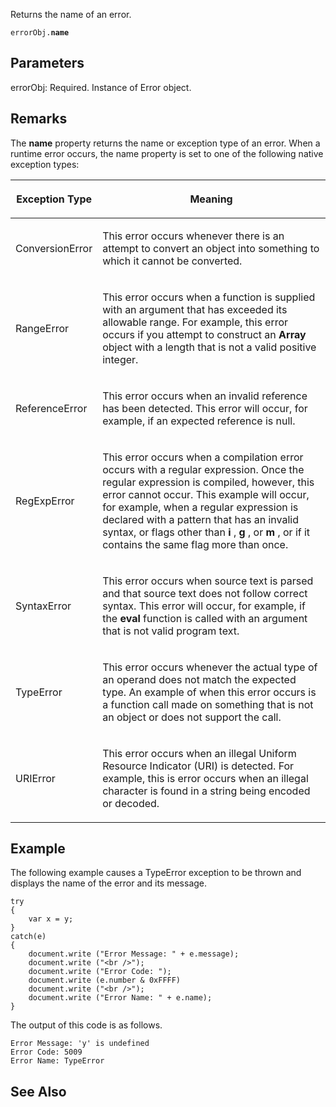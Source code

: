 Returns the name of an error.

 errorObj.'''name'''
==Parameters==
; errorObj: Required. Instance of Error object.

==Remarks==
The '''name''' property returns the name or exception type of an error. When a runtime error occurs, the name property is set to one of the following native exception types:

{| class='wikitable'
|-
! Exception Type
! Meaning
|-
| ConversionError
| This error occurs whenever there is an attempt to convert an object into something to which it cannot be converted.
|-
| RangeError
| This error occurs when a function is supplied with an argument that has exceeded its allowable range. For example, this error occurs if you attempt to construct an '''Array''' object with a length that is not a valid positive integer.
|-
| ReferenceError
| This error occurs when an invalid reference has been detected. This error will occur, for example, if an expected reference is null.
|-
| RegExpError
| This error occurs when a compilation error occurs with a regular expression. Once the regular expression is compiled, however, this error cannot occur. This example will occur, for example, when a regular expression is declared with a pattern that has an invalid syntax, or flags other than '''i''' , '''g''' , or '''m''' , or if it contains the same flag more than once.
|-
| SyntaxError
| This error occurs when source text is parsed and that source text does not follow correct syntax. This error will occur, for example, if the '''eval''' function is called with an argument that is not valid program text.
|-
| TypeError
| This error occurs whenever the actual type of an operand does not match the expected type. An example of when this error occurs is a function call made on something that is not an object or does not support the call.
|-
| URIError
| This error occurs when an illegal Uniform Resource Indicator (URI) is detected. For example, this is error occurs when an illegal character is found in a string being encoded or decoded.
|}

==Example==
The following example causes a TypeError exception to be thrown and displays the name of the error and its message.

 try
 {
     var x = y;
 }
 catch(e)
 {
     document.write ("Error Message: " + e.message);
     document.write ("&lt;br /&gt;");
     document.write ("Error Code: ");
     document.write (e.number &amp; 0xFFFF)
     document.write ("&lt;br /&gt;");
     document.write ("Error Name: " + e.name);
 }
The output of this code is as follows.

 Error Message: 'y' is undefined
 Error Code: 5009
 Error Name: TypeError

==See Also==

              

              

              
